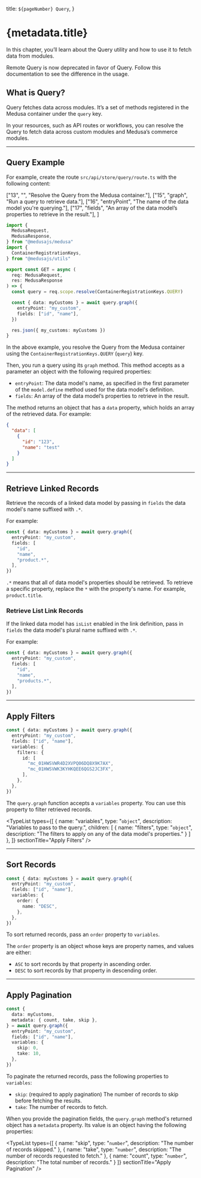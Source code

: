 
  title: `${pageNumber} Query`,
}

# {metadata.title}

In this chapter, you’ll learn about the Query utility and how to use it to fetch data from modules.

<Note>

Remote Query is now deprecated in favor of Query. Follow this documentation to see the difference in the usage.

</Note>

## What is Query?

Query fetches data across modules. It’s a set of methods registered in the Medusa container under the `query` key.

In your resources, such as API routes or workflows, you can resolve the Query to fetch data across custom modules and Medusa’s commerce modules.

---

## Query Example

For example, create the route `src/api/store/query/route.ts` with the following content:

  ["13", "", "Resolve the Query from the Medusa container."],
  ["15", "graph", "Run a query to retrieve data."],
  ["16", "entryPoint", "The name of the data model you're querying."],
  ["17", "fields", "An array of the data model’s properties to retrieve in the result."],
]

```ts title="src/api/store/query/route.ts" highlights={exampleHighlights} apiTesting testApiMethod="GET" testApiUrl="http://localhost:9000/store/query" collapsibleLines="1-8" expandButtonLabel="Show Imports"
import {
  MedusaRequest,
  MedusaResponse,
} from "@medusajs/medusa"
import {
  ContainerRegistrationKeys,
} from "@medusajs/utils"

export const GET = async (
  req: MedusaRequest,
  res: MedusaResponse
) => {
  const query = req.scope.resolve(ContainerRegistrationKeys.QUERY)

  const { data: myCustoms } = await query.graph({
    entryPoint: "my_custom",
    fields: ["id", "name"],
  })

  res.json({ my_customs: myCustoms })
}
```

In the above example, you resolve the Query from the Medusa container using the `ContainerRegistrationKeys.QUERY` (`query`) key.

Then, you run a query using its `graph` method. This method accepts as a parameter an object with the following required properties:

- `entryPoint`: The data model's name, as specified in the first parameter of the `model.define` method used for the data model's definition.
- `fields`: An array of the data model’s properties to retrieve in the result.

The method returns an object that has a `data` property, which holds an array of the retrieved data. For example:

```json title="Returned Data"
{
  "data": [
    {
      "id": "123",
      "name": "test"
    }
  ]
}
```

---

## Retrieve Linked Records

Retrieve the records of a linked data model by passing in `fields` the data model's name suffixed with `.*`.

For example:

```ts highlights={[["6"]]}
const { data: myCustoms } = await query.graph({
  entryPoint: "my_custom",
  fields: [
    "id", 
    "name",
    "product.*",
  ],
})
```

<Note title="Tip">

`.*` means that all of data model's properties should be retrieved. To retrieve a specific property, replace the `*` with the property's name. For example, `product.title`.

</Note>

### Retrieve List Link Records

If the linked data model has `isList` enabled in the link definition, pass in `fields` the data model's plural name suffixed with `.*`.

For example:

```ts highlights={[["6"]]}
const { data: myCustoms } = await query.graph({
  entryPoint: "my_custom",
  fields: [
    "id", 
    "name",
    "products.*",
  ],
})
```

---

## Apply Filters

```ts highlights={[["6"], ["7"], ["8"], ["9"]]}
const { data: myCustoms } = await query.graph({
  entryPoint: "my_custom",
  fields: ["id", "name"],
  variables: {
    filters: {
      id: [
        "mc_01HWSVWR4D2XVPQ06DQ8X9K7AX",
        "mc_01HWSVWK3KYHKQEE6QGS2JC3FX",
      ],
    },
  },
})
```

The `query.graph` function accepts a `variables` property. You can use this property to filter retrieved records.

<TypeList
  types={[
    {
      name: "variables",
      type: "`object`",
      description: "Variables to pass to the query.",
      children: [
        {
          name: "filters",
          type: "`object`",
          description: "The filters to apply on any of the data model's properties."
        }
      ]
    },
  ]}
  sectionTitle="Apply Filters"
/>

---

## Sort Records

```ts highlights={[["5"], ["6"], ["7"]]}
const { data: myCustoms } = await query.graph({
  entryPoint: "my_custom",
  fields: ["id", "name"],
  variables: {
    order: {
      name: "DESC",
    },
  },
})
```

To sort returned records, pass an `order` property to `variables`.

The `order` property is an object whose keys are property names, and values are either:

- `ASC` to sort records by that property in ascending order.
- `DESC` to sort records by that property in descending order.

---

## Apply Pagination

```ts highlights={[["8", "skip", "The number of records to skip before fetching the results."], ["9", "take", "The number of records to fetch."]]}
const { 
  data: myCustoms,
  metadata: { count, take, skip },
} = await query.graph({
  entryPoint: "my_custom",
  fields: ["id", "name"],
  variables: {
    skip: 0,
    take: 10,
  },
})
```

To paginate the returned records, pass the following properties to `variables`:

- `skip`: (required to apply pagination) The number of records to skip before fetching the results.
- `take`: The number of records to fetch.

When you provide the pagination fields, the `query.graph` method's returned object has a `metadata` property. Its value is an object having the following properties:

<TypeList types={[
  {
    name: "skip",
    type: "`number`",
    description: "The number of records skipped."
  },
  {
    name: "take",
    type: "`number`",
    description: "The number of records requested to fetch."
  },
  {
    name: "count",
    type: "`number`",
    description: "The total number of records."
  }
]} sectionTitle="Apply Pagination" />
